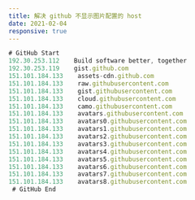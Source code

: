 ```yaml
---
title: 解决 github 不显示图片配置的 host
date: 2021-02-04
responsive: true
---
```


```js
# GitHub Start
192.30.253.112    Build software better, together
192.30.253.119    gist.github.com
151.101.184.133    assets-cdn.github.com
151.101.184.133    raw.githubusercontent.com
151.101.184.133    gist.githubusercontent.com
151.101.184.133    cloud.githubusercontent.com
151.101.184.133    camo.githubusercontent.com
151.101.184.133    avatars.githubusercontent.com
151.101.184.133    avatars0.githubusercontent.com
151.101.184.133    avatars1.githubusercontent.com
151.101.184.133    avatars2.githubusercontent.com
151.101.184.133    avatars3.githubusercontent.com
151.101.184.133    avatars4.githubusercontent.com
151.101.184.133    avatars5.githubusercontent.com
151.101.184.133    avatars6.githubusercontent.com
151.101.184.133    avatars7.githubusercontent.com
151.101.184.133    avatars8.githubusercontent.com
 # GitHub End
```
